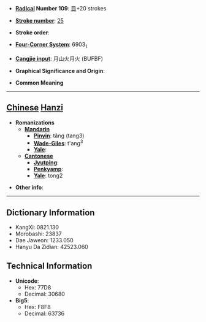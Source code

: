 * '''[[Wiktionary:Chinese radical index| Radical]] Number 109''': [[Wiktionary:Chinese radical index 目|目]]+20 strokes

* '''[[Wiktionary:Chinese total strokes index|Stroke number]]''': [[Wiktionary:Chinese total strokes index 25|25]]

* '''Stroke order''': 

* '''[[Wiktionary:Chinese four corner index|Four-Corner System]]''': 6903<sub>1</sub>

* '''[[Wiktionary:Chinese Cangjie index|Cangjie input]]''': 月山火月火 (BUFBF)

* '''Graphical Significance and Origin''': 

* '''Common Meaning'''

----

== [[Chinese]] [[Hanzi]] ==

* '''Romanizations'''
** '''[[Mandarin]]'''
*** '''[[Pinyin]]''': tǎng (tang3)
*** '''[[Wade-Giles]]''': t'ang<sup>3</sup>
*** '''[[Yale]]''': 
** '''[[Cantonese]]'''
*** '''[[Jyutping]]''':
*** '''[[Penkyamp]]''': 
*** '''[[Yale]]''': tong2

* '''Other info''': 

----

== Dictionary Information ==

* KangXi: 0821.130
* Morobashi: 23837
* Dae Jaweon: 1233.050
* Hanyu Da Zidian: 42523.060

== Technical Information ==

* '''Unicode''':
** Hex: 77D8
** Decimal: 30680
* '''Big5''':
** Hex: F8F8
** Decimal: 63736